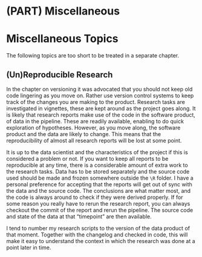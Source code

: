 # (PART) Miscellaneous {-}

# Miscellaneous Topics

The following topics are too short to be treated in a separate chapter.

## (Un)Reproducible Research

In the chapter on versioning it was advocated that you should not keep old code lingering as you move on.
Rather use version control systems to keep track of the changes you are making to the product.
Research tasks are investigated in vignettes, these are kept around as the project goes along.
It is likely that research reports make use of the code in the software product, of data in the pipeline.
These are readily available, enabling to do quick exploration of hypotheses.
However, as you move along, the software product and the data are likely to change.
This means that the reproducibility of almost all research reports will be lost at some point.

It is up to the data scientist and the characteristics of the project if this is considered a problem or not.
If you want to keep all reports to be reproducible at any time, there is a considerable amount of extra work to the research tasks.
Data has to be stored separately and the source code used should be made and frozen somewhere outside the `\R` folder.
I have a personal preference for accepting that the reports will get out of sync with the data and the source code.
The conclusions are what matter most, and the code is always around to check if they were derived properly.
If for some reason you really have to rerun the research report, you can always checkout the commit of the report and rerun the pipeline.
The source code and state of the data at that "timepoint" are then available.

I tend to number my research scripts to the version of the data product of that moment. 
Together with the changelog and checked in code, this will make it easy to understand the context in which the research was done at a point later in time.
